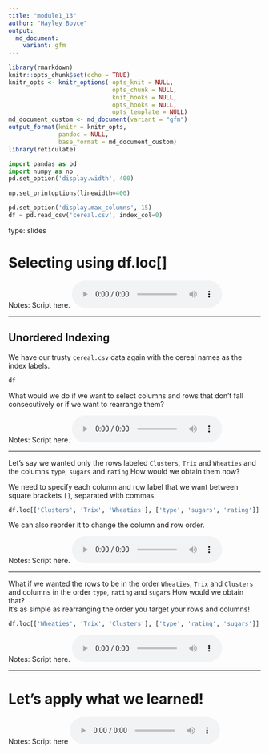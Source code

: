 ```yaml
---
title: "module1_13"
author: "Hayley Boyce"
output: 
  md_document:
    variant: gfm
---
```



```r
library(rmarkdown)
knitr::opts_chunk$set(echo = TRUE)
knitr_opts <- knitr_options( opts_knit = NULL,
                             opts_chunk = NULL,
                             knit_hooks = NULL,
                             opts_hooks = NULL,
                             opts_template = NULL)
md_document_custom <- md_document(variant = "gfm")
output_format(knitr = knitr_opts,
              pandoc = NULL,
              base_format = md_document_custom)
library(reticulate)
```


```python
import pandas as pd
import numpy as np
pd.set_option('display.width', 400)

np.set_printoptions(linewidth=400)

pd.set_option('display.max_columns', 15)
df = pd.read_csv('cereal.csv', index_col=0)
```

type: slides

# Selecting using df.loc[]

Notes: Script here.
<html>
<audio controls >
<source src="placeholder_audio.mp3" />
</audio></html>

---

## Unordered Indexing

We have our trusty `cereal.csv` data again with the cereal names as the index labels.


```python
df
```


What would we do if we want to select columns and rows that don't fall consecutively or if we want to rearrange them?


Notes: Script here.
<html>
<audio controls >
  <source src="placeholder_audio.mp3" />
</audio></html>

---

Let's say we wanted only the rows labeled `Clusters`, `Trix` and `Wheaties` and the columns `type`, `sugars` and `rating`
How would we obtain them now?

We need to specify each column and row label that we want between square brackets `[]`, separated with commas.


```python
df.loc[['Clusters', 'Trix', 'Wheaties'], ['type', 'sugars', 'rating']]
```


We can also reorder it to change the column and row order.

Notes: Script here.
<html>
<audio controls >
  <source src="placeholder_audio.mp3" />
</audio></html>

---

What if we wanted the rows to be in the order  `Wheaties`, `Trix` and `Clusters` and columns in the order `type`, `rating` and `sugars`
How would we obtain that?    
It's as simple as rearranging the order you target your rows and columns!

```python
df.loc[['Wheaties', 'Trix', 'Clusters'], ['type', 'rating', 'sugars']]
```


Notes: Script here.
<html>
<audio controls >
  <source src="placeholder_audio.mp3" />
</audio></html>

---

# Let’s apply what we learned!

Notes: Script here
<html>
<audio controls >
  <source src="placeholder_audio.mp3" />
</audio></html>